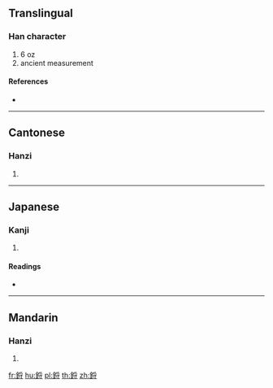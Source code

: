 {{character info/new}}
{{also|锊}}
==Translingual==

===Han character===
{{Han char|rn=167|rad=金|as=07|sn=15|four=82143|canj=CBDI}}

# 6 oz
# ancient measurement

====References====
* {{Han ref|kx=1307.250|dkj=40470|dj=1809.330|hdz=64210.030|uh=92DD|ud=37597|bh=E86E|bd=59502}}

----

==Cantonese==

===Hanzi===
{{yue-hanzi|jyut=lyut3|y=lyut3|sim=锊}}

# {{defn|lang=yue|sort=金07}}

----

==Japanese==

===Kanji===
{{ja-kanji|grade=|rs=金07}}

# {{defn|lang=ja|sort=金07}}

====Readings====
* {{ja-readings|on=[[れつ]] (retsu), [[れち]] (rechi), [[せつ]] (setsu), [[せち]] (sechi)|kun=|nanori=}}

----

==Mandarin==

===Hanzi===
{{cmn-hanzi|sim=锊|pin=[[lüè]] ([[lüe4]])|wg=lüeh<sup>4</sup>}}

# {{defn|lang=cmn|sort=金07}}

[[fr:鋝]]
[[hu:鋝]]
[[pl:鋝]]
[[th:鋝]]
[[zh:鋝]]